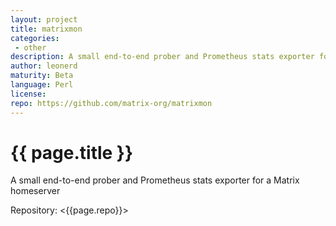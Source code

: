 ```yaml
---
layout: project
title: matrixmon
categories: 
 - other
description: A small end-to-end prober and Prometheus stats exporter for a Matrix homeserver
author: leonerd
maturity: Beta
language: Perl
license: 
repo: https://github.com/matrix-org/matrixmon
---
```


# {{ page.title }}
A small end-to-end prober and Prometheus stats exporter for a Matrix homeserver

Repository: <{{page.repo}}>
